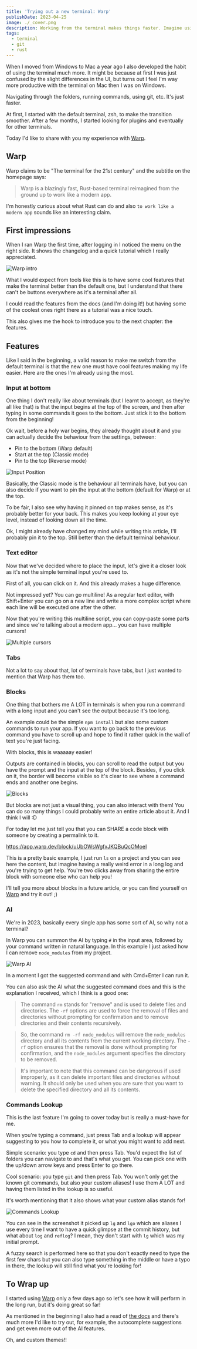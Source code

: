 ```yaml
---
title: 'Trying out a new terminal: Warp'
publishDate: 2023-04-25
image: ./_cover.png
description: Working from the terminal makes things faster. Imagine using a terminal that acts like a modern app!
tags:
  - terminal
  - git
  - rust
---
```


When I moved from Windows to Mac a year ago I also developed the habit of using the terminal much more. It might be because at first I was just confused by the slight differences in the UI, but turns out I feel I'm way more productive with the terminal on Mac then I was on Windows.

Navigating through the folders, running commands, using git, etc. It's just faster.

At first, I started with the default terminal, zsh, to make the transition smoother. After a few months, I started looking for plugins and eventually for other terminals.

Today I'd like to share with you my experience with [Warp](https://warp.dev/).

## Warp

Warp claims to be "The terminal for the 21st century" and the subtitle on the homepage says:

> Warp is a blazingly fast, Rust-based terminal reimagined from the ground up to work like a modern app.

I'm honestly curious about what Rust can do and also `to work like a modern app` sounds like an interesting claim.

## First impressions

When I ran Warp the first time, after logging in I noticed the menu on the right side. It shows the changelog and a quick tutorial which I really appreciated.

![Warp intro](./intro.png)

What I would expect from tools like this is to have some cool features that make the terminal better than the default one, but I understand that there can't be buttons everywhere as it's a terminal after all.

I could read the features from the docs (and I'm doing it!) but having some of the coolest ones right there as a tutorial was a nice touch.

This also gives me the hook to introduce you to the next chapter: the features.

## Features

Like I said in the beginning, a valid reason to make me switch from the default terminal is that the new one must have cool features making my life easier. Here are the ones I'm already using the most.

### Input at bottom

One thing I don't really like about terminals (but I learnt to accept, as they're all like that) is that the input begins at the top of the screen, and then after typing in some commands it goes to the bottom. Just stick it to the bottom from the beginning!

Ok wait, before a holy war begins, they already thought about it and you can actually decide the behaviour from the settings, between:

- Pin to the bottom (Warp default)
- Start at the top (Classic mode)
- Pin to the top (Reverse mode)

![Input Position](./input-position.png)

Basically, the Classic mode is the behaviour all terminals have, but you can also decide if you want to pin the input at the bottom (default for Warp) or at the top.

To be fair, I also see why having it pinned on top makes sense, as it's probably better for your back. This makes you keep looking at your eye level, instead of looking down all the time.

Ok, I might already have changed my mind while writing this article, I'll probably pin it to the top. Still better than the default terminal behaviour.

### Text editor

Now that we've decided where to place the input, let's give it a closer look as it's not the simple terminal input you're used to.

First of all, you can click on it. And this already makes a huge difference.

Not impressed yet? You can go multiline! As a regular text editor, with Shift+Enter you can go on a new line and write a more complex script where each line will be executed one after the other.

Now that you're writing this multiline script, you can copy-paste some parts and since we're talking about a modern app... you can have multiple cursors!

![Multiple cursors](./multicursor.png)

### Tabs

Not a lot to say about that, lot of terminals have tabs, but I just wanted to mention that Warp has them too.

### Blocks

One thing that bothers me A LOT in terminals is when you run a command with a long input and you can't see the output because it's too long.

An example could be the simple `npm install` but also some custom commands to run your app. If you want to go back to the previous command you have to scroll up and hope to find it rather quick in the wall of text you're just facing.

With blocks, this is waaaaay easier!

Outputs are contained in blocks, you can scroll to read the output but you have the prompt and the input at the top of the block. Besides, if you click on it, the border will become visible so it's clear to see where a command ends and another one begins.

![Blocks](./blocks.png)

But blocks are not just a visual thing, you can also interact with them! You can do so many things I could probably write an entire article about it. And I think I will :D

For today let me just tell you that you can SHARE a code block with someone by creating a permalink to it.

https://app.warp.dev/block/uUbOWsWgfxJKQBuQcOMoeI

This is a pretty basic example, I just run `ls` on a project and you can see here the content, but imagine having a really weird error in a long log and you're trying to get help. You're two clicks away from sharing the entire block with someone else who can help you!

I'll tell you more about blocks in a future article, or you can find yourself on [Warp](https://warp.dev/) and try it out! ;)

### AI

We're in 2023, basically every single app has some sort of AI, so why not a terminal?

In Warp you can summon the AI by typing `#` in the input area, followed by your command written in natural language. In this example I just asked how I can remove `node_modules` from my project.

![Warp AI](./ai.png)

In a moment I got the suggested command and with Cmd+Enter I can run it.

You can also ask the AI what the suggested command does and this is the explanation I received, which I think is a good one:

> The command `rm` stands for "remove" and is used to delete files and directories. The `-rf` options are used to force the removal of files and directories without prompting for confirmation and to remove directories and their contents recursively.

> So, the command `rm -rf node_modules` will remove the `node_modules` directory and all its contents from the current working directory. The `-rf` option ensures that the removal is done without prompting for confirmation, and the `node_modules` argument specifies the directory to be removed.

> It's important to note that this command can be dangerous if used improperly, as it can delete important files and directories without warning. It should only be used when you are sure that you want to delete the specified directory and all its contents.

### Commands Lookup

This is the last feature I'm going to cover today but is really a must-have for me.

When you're typing a command, just press Tab and a lookup will appear suggesting to you how to complete it, or what you might want to add next.

Simple scenario: you type `cd` and then press Tab. You'd expect the list of folders you can navigate to and that's what you get. You can pick one with the up/down arrow keys and press Enter to go there.

Cool scenario: you type `git` and then press Tab. You won't only get the known git commands, but also your custom aliases! I use them A LOT and having them listed in the lookup is so useful.

It's worth mentioning that it also shows what your custom alias stands for!

![Commands Lookup](./lookup.png)

You can see in the screenshot it picked up `lg` and `lgo` which are aliases I use every time I want to have a quick glimpse at the commit history, but what about `log` and `reflog`? I mean, they don't start with `lg` which was my initial prompt.

A fuzzy search is performed here so that you don't exactly need to type the first few chars but you can also type something in the middle or have a typo in there, the lookup will still find what you're looking for!

## To Wrap up

I started using [Warp](https://warp.dev/) only a few days ago so let's see how it will perform in the long run, but it's doing great so far!

As mentioned in the beginning I also had a read of [the docs](https://docs.warp.dev/getting-started/readme) and there's much more I'd like to try out, for example, the autocomplete suggestions and get even more out of the AI features.

Oh, and custom themes!!

